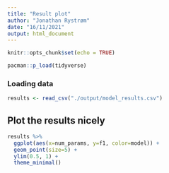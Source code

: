 ```yaml
---
title: "Result plot"
author: "Jonathan Rystrøm"
date: "16/11/2021"
output: html_document
---
```


```r
knitr::opts_chunk$set(echo = TRUE)
```

```r
pacman::p_load(tidyverse)
```
### Loading data
```r
results <- read_csv("./output/model_results.csv")
```
## Plot the results nicely
```r
results %>% 
  ggplot(aes(x=num_params, y=f1, color=model)) + 
  geom_point(size=5) + 
  ylim(0.5, 1) + 
  theme_minimal()
```

